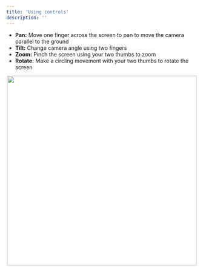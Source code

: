 ```yaml
---
title: 'Using controls'
description: ''
---
```


- **Pan:** Move one finger across the screen to pan to move the camera parallel to the ground
- **Tilt:** Change camera angle using two fingers
- **Zoom:** Pinch the screen using your two thumbs to zoom
- **Rotate:** Make a circling movement with your two thumbs to rotate the screen

<p align="center">
  <img width="500" noZoom src="https://i.imgur.com/prvNXqN.png" />
</p>
